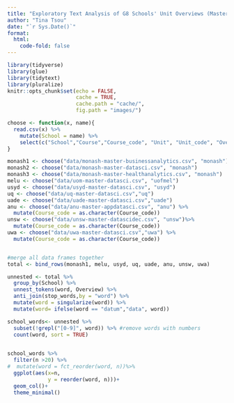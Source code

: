 ```yaml
---
title: "Exploratory Text Analysis of G8 Schools' Unit Overviews (Master Degrees)"
author: "Tina Tsou"
date: "`r Sys.Date()`"
format: 
  html: 
    code-fold: false
---
```



```r
library(tidyverse)
library(glue)
library(tidytext)
library(pluralize)
knitr::opts_chunk$set(echo = FALSE,
                      cache = TRUE,
                      cache.path = "cache/",
                      fig.path = "images/")

```

```r
choose <- function(x, name){
  read.csv(x) %>% 
    mutate(School = name) %>% 
    select(c("School","Course","Course_code", "Unit", "Unit_code", "Overview"))
}

monash1 <- choose("data/monash-master-businessanalytics.csv", "monash")
monash2 <- choose("data/monash-master-datasci.csv", "monash")
monash3 <- choose("data/monash-master-healthanalytics.csv", "monash")
melu <- choose("data/uom-master-datasci.csv", "uofmel")
usyd <- choose("data/usyd-master-datasci.csv", "usyd")
uq <- choose("data/uq-master-datasci.csv","uq")
uade <- choose("data/uade-master-datasci.csv","uade")
anu <- choose("data/anu-master-appdatasci.csv", "anu") %>% 
  mutate(Course_code = as.character(Course_code))
unsw <- choose("data/unsw-master-datascidec.csv", "unsw")%>% 
  mutate(Course_code = as.character(Course_code))
uwa <- choose("data/uwa-master-datasci.csv","uwa") %>% 
  mutate(Course_code = as.character(Course_code))


#merge all data frames together
total <- bind_rows(monash1, melu, usyd, uq, uade, anu, unsw, uwa)

```


```r
unnested <- total %>%
  group_by(School) %>% 
  unnest_tokens(word, Overview) %>% 
  anti_join(stop_words,by = "word") %>% 
  mutate(word = singularize(word)) %>% 
  mutate(word= ifelse(word == "datum","data", word))

school_words<- unnested %>% 
  subset(!grepl("[0-9]", word)) %>% #remove words with numbers
  count(word, sort = TRUE) 
  
```

```r
school_words %>% 
  filter(n >20) %>% 
#  mutate(word = fct_reorder(word, n))%>% 
  ggplot(aes(x=n,
             y = reorder(word, n)))+
  geom_col()+
  theme_minimal()
```

